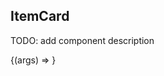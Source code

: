 



<Meta title="Components/ItemCard" />

## ItemCard

TODO: add component description

<Preview>
  <Story name="Default"  args={{
      src: image,
      isFavorite: false,
  }}>
    {(args) => <ItemCard {...args}/>}
  </Story>
</Preview>
